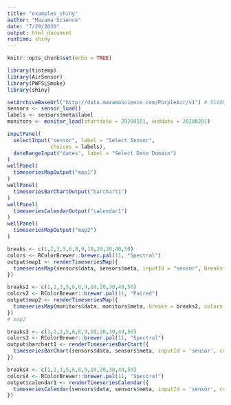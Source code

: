 ```yaml
---
title: "examples_shiny"
author: "Mazama Science"
date: "7/29/2020"
output: html_document
runtime: shiny
---
```


```r
knitr::opts_chunk$set(echo = TRUE)
```

```r
library(tiotemp)
library(AirSensor)
library(PWFSLSmoke)
library(shiny)
```

```r
setArchiveBaseUrl("http://data.mazamascience.com/PurpleAir/v1") # SCAQMD sensors
sensors <- sensor_load()
labels <- sensors$meta$label
monitors <- monitor_load(startdate = 20200101, enddate = 20200201)
```


```r
inputPanel(
  selectInput("sensor", label = "Select Sensor",
              choices = labels),
  dateRangeInput("dates", label = "Select Date Domain")
)
wellPanel(
  timeseriesMapOutput("map1")
)
wellPanel(
  timeseriesBarChartOutput("barchart1")
)
wellPanel(
  timeseriesCalendarOutput("calendar1")
)
wellPanel(
  timeseriesMapOutput("map2")
)
```

```r
breaks <- c(1,2,3,5,6,8,9,10,20,30,40,50)
colors <- RColorBrewer::brewer.pal(11, "Spectral")
output$map1 <- renderTimeseriesMap({
  timeseriesMap(sensors$data, sensors$meta, inputId = "sensor", breaks = breaks, colors = colors, elementId = "ONE")
})
```


```r
breaks2 <- c(1,2,3,5,6,8,9,10,20,30,40,50)
colors2 <- RColorBrewer::brewer.pal(11, "Paired")
output$map2 <- renderTimeseriesMap({
  timeseriesMap(monitors$data, monitors$meta, breaks = breaks2, colors = colors2, elementId = "TWO")
})
# map2
```



```r
breaks3 <- c(1,2,3,5,6,8,9,10,20,30,40,50)
colors3 <- RColorBrewer::brewer.pal(11, "Spectral")
output$barchart1 <- renderTimeseriesBarChart({
  timeseriesBarChart(sensors$data, sensors$meta, inputId = 'sensor', colors = colors3, breaks = breaks3)
})

```

```r
breaks4 <- c(1,2,3,5,6,8,9,10,20,30,40,50)
colors4 <- RColorBrewer::brewer.pal(11, "Spectral")
output$calendar1 <- renderTimeseriesCalendar({
  timeseriesCalendar(sensors$data, sensors$meta, inputId = 'sensor', colors = colors4, breaks = breaks4)
})
```

